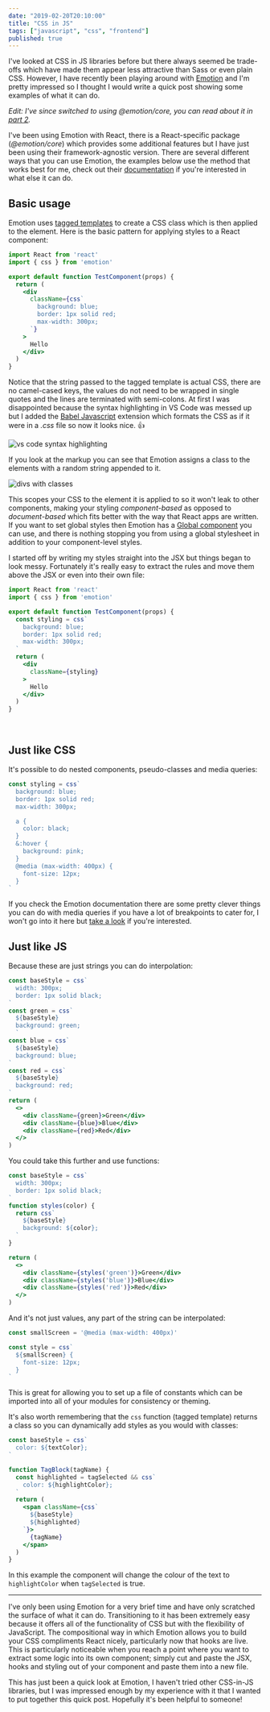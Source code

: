 ```yaml
---
date: "2019-02-20T20:10:00"
title: "CSS in JS"
tags: ["javascript", "css", "frontend"]
published: true
---
```


I've looked at CSS in JS libraries before but there always seemed be trade-offs which have made them appear less attractive than Sass or even plain CSS. However, I have recently been playing around with [Emotion](https://github.com/emotion-js/emotion) and I'm pretty impressed so I thought I would write a quick post showing some examples of what it can do.

_Edit: I've since switched to using @emotion/core, you can read about it in [part 2](/posts/css-in-js-2)._

I've been using Emotion with React, there is a React-specific package (_@emotion/core_) which provides some additional features but I have just been using their framework-agnostic version. There are several different ways that you can use Emotion, the examples below use the method that works best for me, check out their [documentation](https://emotion.sh/docs/introduction) if you're interested in what else it can do.

## Basic usage

Emotion uses [tagged templates](https://developer.mozilla.org/en-US/docs/Web/JavaScript/Reference/Template_literals#Tagged_templates) to create a CSS class which is then applied to the element. Here is the basic pattern for applying styles to a React component:
```jsx
import React from 'react'
import { css } from 'emotion'

export default function TestComponent(props) {
  return (
    <div
      className={css`
        background: blue;
        border: 1px solid red;
        max-width: 300px;
      `}
    >
      Hello
    </div>
  )
}
```
Notice that the string passed to the tagged template is actual CSS, there are no camel-cased keys, the values do not need to be wrapped in single quotes and the lines are terminated with semi-colons. At first I was disappointed because the syntax highlighting in VS Code was messed up but I added the [Babel Javascript](https://marketplace.visualstudio.com/items?itemName=mgmcdermott.vscode-language-babel) extension which formats the CSS as if it were in a _.css_ file so now it looks nice. :+1:

![vs code syntax highlighting](/syntax.JPG)

If you look at the markup you can see that Emotion assigns a class to the elements with a random string appended to it.

![divs with classes](/css_classnames.JPG)

This scopes your CSS to the element it is applied to so it won't leak to other components, making your styling _component-based_ as opposed to _document-based_ which fits better with the way that React apps are written. If you want to set global styles then Emotion has a [Global component](https://emotion.sh/docs/globals) you can use, and there is nothing stopping you from using a global stylesheet in addition to your component-level styles.


I started off by writing my styles straight into the JSX but things began to look messy. Fortunately it's really easy to extract the rules and move them above the JSX or even into their own file:
```jsx
import React from 'react'
import { css } from 'emotion'

export default function TestComponent(props) {
  const styling = css`
    background: blue;
    border: 1px solid red;
    max-width: 300px;
  `
  return (
    <div
      className={styling}
    >
      Hello
    </div>
  )
}
```
<br />

## Just like CSS

It's possible to do nested components, pseudo-classes and media queries:
```jsx
const styling = css`
  background: blue;
  border: 1px solid red;
  max-width: 300px;

  a {
    color: black;
  }
  &:hover {
    background: pink;
  }
  @media (max-width: 400px) {
    font-size: 12px;
  }
`
```

If you check the Emotion documentation there are some pretty clever things you can do with media queries if you have a lot of breakpoints to cater for, I won't go into it here but [take a look](https://emotion.sh/docs/media-queries) if you're interested.

## Just like JS

Because these are just strings you can do interpolation:
```jsx
const baseStyle = css`
  width: 300px;
  border: 1px solid black;
`
const green = css`
  ${baseStyle}
  background: green;
  `
const blue = css`
  ${baseStyle}
  background: blue;
`
const red = css`
  ${baseStyle}
  background: red;
`
return (
  <>
    <div className={green}>Green</div>
    <div className={blue}>Blue</div>
    <div className={red}>Red</div>
  </>
)
```

You could take this further and use functions:
```jsx
const baseStyle = css`
  width: 300px;
  border: 1px solid black;
`
function styles(color) {
  return css`
    ${baseStyle}
    background: ${color};
  `
}

return (
  <>
    <div className={styles('green')}>Green</div>
    <div className={styles('blue')}>Blue</div>
    <div className={styles('red')}>Red</div>
  </>
)
```
And it's not just values, any part of the string can be interpolated:
```jsx
const smallScreen = '@media (max-width: 400px)'

const style = css`
  ${smallScreen} {
    font-size: 12px;
  }
`
```

This is great for allowing you to set up a file of constants which can be imported into all of your modules for consistency or theming.

It's also worth remembering that the `css` function (tagged template) returns a class so you can dynamically add styles as you would with classes:
```jsx
const baseStyle = css`
  color: ${textColor};
`

function TagBlock(tagName) {
  const highlighted = tagSelected && css`
    color: ${highlightColor};
  `
  return (
    <span className={css`
      ${baseStyle}
      ${highlighted}
    `}>
      {tagName}
    </span>
  )
}
```
In this example the component will change the colour of the text to `highlightColor` when `tagSelected` is true.

---

I've only been using Emotion for a very brief time and have only scratched the surface of what it can do. Transitioning to it has been extremely easy because it offers all of the functionality of CSS but with the flexibility of JavaScript. The compositional way in which Emotion allows you to build your CSS compliments React nicely, particularly now that hooks are live. This is particularly noticeable when you reach a point where you want to extract some logic into its own component; simply cut and paste the JSX, hooks and styling out of your component and paste them into a new file.

This has just been a quick look at Emotion, I haven't tried other CSS-in-JS libraries, but I was impressed enough by my experience with it that I wanted to put together this quick post. Hopefully it's been helpful to someone!

